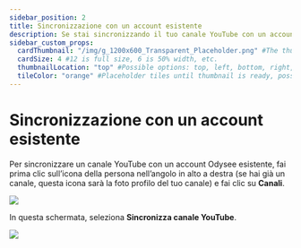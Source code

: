 ---
sidebar_position: 2
title: Sincronizzazione con un account esistente
description: Se stai sincronizzando il tuo canale YouTube con un account Odysee esistente, i passaggi sono piuttosto semplici.
sidebar_custom_props:
  cardThumbnail: "/img/g_1200x600_Transparent_Placeholder.png" #The thumbnail on the category card.
  cardSize: 4 #12 is full size, 6 is 50% width, etc.
  thumbnailLocation: "top" #Possible options: top, left, bottom, right, none
  tileColor: "orange" #Placeholder tiles until thumbnail is ready, possible options: blue, cream, darkpurple, lightpurple, mauve, orange, pink, none
---

# Sincronizzazione con un account esistente

Per sincronizzare un canale YouTube con un account Odysee esistente, fai prima clic sull’icona della persona <OdyseeButtonRound ><OdyseeIcon type="person"/></OdyseeButtonRound> nell’angolo in alto a destra (se hai già un canale, questa icona sarà la foto profilo del tuo canale) e fai clic su **Canali**.

![](/img/es/image_36.png)

In questa schermata, seleziona **Sincronizza canale YouTube**.

![](/img/es/image_37.png)
